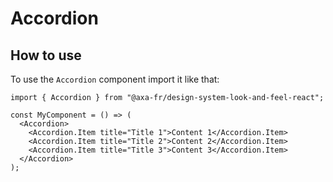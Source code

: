 
<Meta of={AccordionStories} name="Accordion" />

# Accordion

## How to use

To use the `Accordion` component import it like that:

```tsx
import { Accordion } from "@axa-fr/design-system-look-and-feel-react";

const MyComponent = () => (
  <Accordion>
    <Accordion.Item title="Title 1">Content 1</Accordion.Item>
    <Accordion.Item title="Title 2">Content 2</Accordion.Item>
    <Accordion.Item title="Title 3">Content 3</Accordion.Item>
  </Accordion>
);
```

<Canvas of={AccordionStories.AccordionStory} />
